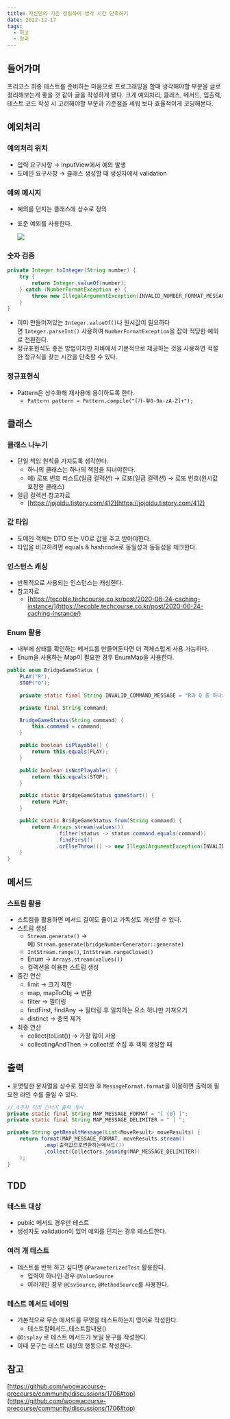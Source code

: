 ```yaml
---
title: 자신만의 기준 정립하여 생각 시간 단축하기
date: 2022-12-17
tags:
  - 회고
  - 정리
---
```


## 들어가며

프리코스 최종 테스트를 준비하는 마음으로 프로그래밍을 할때 생각해야할 부분을 글로 정리해보는게 좋을 것 같아 글을 작성하게 됐다. 크게 예외처리, 클래스, 메서드, 입출력, 테스트 코드 작성 시 고려해야할 부분과 기준점을 세워 보다 효율적이게 코딩해본다.

## 예외처리

### 예외처리 위치

- 입력 요구사항 → InputView에서 예외 발생
- 도메인 요구사항 → 클래스 생성할 때 생성자에서 validation

### 예외 메시지

- 예외를 던지는 클래스에 상수로 정의
- 표준 예외를 사용한다.
    
    ![](error_img.png)
    

### 숫자 검증

```java
private Integer toInteger(String number) {
    try {
        return Integer.valueOf(number);
    } catch (NumberFormatException e) {
        throw new IllegalArgumentException(INVALID_NUMBER_FORMAT_MESSAGE);
    }
}
```

- 이미 만들어져있는 `Integer.valueOf()`나 원시값이 필요하다면 `Integer.parseInt()` 사용하여 `NumberFormatException`을 잡아 적당한 예외로 전환한다.
- 정규표현식도 좋은 방법이지만 자바에서 기본적으로 제공하는 것을 사용하면 적절한 정규식을 찾는 시간을 단축할 수 있다.

### 정규표현식

- Pattern은 상수화해 재사용에 용이하도록 한다.
    - `Pattern pattern = Pattern.compile("[가-힇0-9a-zA-Z]+");`

## 클래스

### 클래스 나누기

- 단일 책임 원칙을 가지도록 생각한다.
    - 하나의 클래스는 하나의 책임을 지녀야한다.
    - 예) 로또 번호 리스트(일급 컬렉션) → 로또(일급 컬렉션) → 로또 번호(원시값 포장한 클래스)
- 일급 컬렉션 참고자료
    - [https://jojoldu.tistory.com/412](https://jojoldu.tistory.com/412)

### 값 타입

- 도메인 객체는 DTO 또는 VO로 값을 주고 받아야한다.
- 타입을 비교하려면 equals & hashcode로 동일성과 동등성을 체크한다.

### 인스턴스 캐싱

- 반복적으로 사용되는 인스턴스는 캐싱한다.
- 참고자료
    - [https://tecoble.techcourse.co.kr/post/2020-06-24-caching-instance/](https://tecoble.techcourse.co.kr/post/2020-06-24-caching-instance/)

### Enum 활용

- 내부에 상태를 확인하는 메서드를 만들어둔다면 더 객체스럽게 사용 가능하다.
- Enum을 사용하는 Map이 필요한 경우 EnumMap을 사용한다.

```java
public enum BridgeGameStatus {
    PLAY("R"),
    STOP("Q");

    private static final String INVALID_COMMAND_MESSAGE = "R과 Q 중 하나의 값을 입력해주세요.";

    private final String command;

    BridgeGameStatus(String command) {
        this.command = command;
    }

    public boolean isPlayable() {
        return this.equals(PLAY);
    }

    public boolean isNotPlayable() {
        return this.equals(STOP);
    }

    public static BridgeGameStatus gameStart() {
        return PLAY;
    }

    public static BridgeGameStatus from(String command) {
        return Arrays.stream(values())
                .filter(status -> status.command.equals(command))
                .findFirst()
                .orElseThrow(() -> new IllegalArgumentException(INVALID_COMMAND_MESSAGE));
    }
}
```

## 메서드

### 스트림 활용

- 스트림을 활용하면 메서드 길이도 줄이고 가독성도 개선할 수 있다.
- 스트림 생성
    - `Stream.generate()` → 예) `Stream.generate(bridgeNumberGenerator::generate)`
    - `IntStream.range()`, `IntStream.rangeClosed()`
    - Enum → `Arrays.stream(values())`
    - 컬렉션을 이용한 스트림 생성
- 중간 연산
    - limit → 크기 제한
    - map, mapToObj → 변환
    - filter → 필터링
    - findFirst, findAny → 필터링 후 일치하는 요소 하나만 가져오기
    - distinct → 중복 제거
- 최종 연산
    - collect(toList()) → 가장 많이 사용
    - collectingAndThen → collect로 수집 후 객체 생성할 때

## 출력

• 포맷팅한 문자열을 상수로 정의한 후 `MessageFormat.format`을 이용하면 출력에 필요한 라인 수를 줄일 수 있다.

```java
// 4주차 다리 건너기 출력 예시
private static final String MAP_MESSAGE_FORMAT = "[ {0} ]";
private static final String MAP_MESSAGE_DELIMITER = " | ";

private String getResultMessage(List<MoveResult> moveResults) {
    return format(MAP_MESSAGE_FORMAT, moveResults.stream()
            .map(출력값으로변환하는메서드())
            .collect(Collectors.joining(MAP_MESSAGE_DELIMITER))
    );
}
```

## TDD

### 테스트 대상

- public 메서드 경우만 테스트
- 생성자도 validation이 있어 예외를 던지는 경우 테스트한다.

### 여러 개 테스트

- 테스트를 반복 하고 싶다면 `@ParameterizedTest` 활용한다.
    - 입력이 하나인 경우 `@ValueSource`
    - 여러개인 경우 `@CsvSource`, `@MethodSource`를 사용한다.

### 테스트 메서드 네이밍

- 기본적으로 무슨 메서드를 무엇을 테스트하는지 영어로 작성한다.
    - 테스트할메서드_테스트할내용()
- `@Display` 로 테스트 메서드가 보일 문구를 작성한다.
- 이때 문구는 테스트 대상의 행동으로 작성한다.

## 참고

[https://github.com/woowacourse-precourse/community/discussions/1706#top](https://github.com/woowacourse-precourse/community/discussions/1706#top)